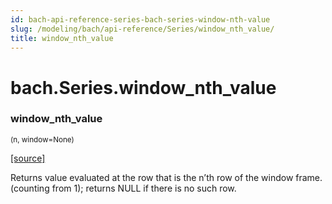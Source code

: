 ```yaml
---
id: bach-api-reference-series-bach-series-window-nth-value
slug: /modeling/bach/api-reference/Series/window_nth_value/
title: window_nth_value
---
```


# bach.Series.window_nth_value

<div className="method">

### <span className="name">window_nth_value</span>

<small className="parameter-list">(<span className="parameter" id="n">n</span>, <span className="parameter" id="window">window=None</span>)</small>


&#8203;<span className="view-source">[[source]](https://github.com/objectiv/objectiv-analytics/blob/mainon3.8/site-packages/bach/series/series.py)</span>

<div className="content">

Returns value evaluated at the row that is the n’th row of the window frame.
(counting from 1); returns NULL if there is no such row.


</div>


</div>
